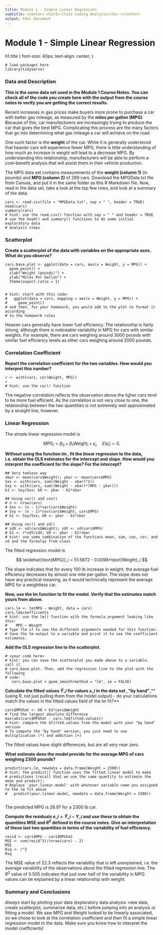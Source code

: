 ```yaml
---
title: Module 1 - Simple Linear Regression
subtitle: <center> <h1>In-Class Coding Analysis</h1> </center>
output: html_document
---
```


# Module 1 - Simple Linear Regression

h1.title { font-size: 40px; text-align: center; }

```
# load packages here
library(tidyverse)
```

### Data and Description

**This is the same data set used in the Module 1 Course Notes. You can check all of the code you create here with the output from the course notes to verify you are getting the correct results.**

Recent increases in gas prices make buyers more prone to purchase a car with better gas mileage, as measured by the **miles per gallon (MPG)**. Because of this, car manufacturers are increasingly trying to produce the car that gives the best MPG. Complicating this process are the many factors that go into determining what gas mileage a car will achieve on the road.

One such factor is the **weight** of the car. While it is generally understood that heavier cars will experience fewer MPG, there is little understanding of how much an increase in weight will lead to a decrease MPG. By understanding this relationship, manufacturers will be able to perform a cost--benefit analysis that will assist them in their vehicle production.

The MPG data set contains measurements of the **weight (column 1)** (in pounds) and **MPG (column 2)** of 289 cars. Download the MPGData.txt file from Canvas, and put it in the same folder as this R Markdown file. Now, read in the data set, take a look at the top few rows, and look at a summary of the data.

```
cars <- read.csv(file = "MPGData.txt", sep = " ", header = TRUE)
head(cars)
summary(cars)
# hint: use the read.csv() function with sep = " " and header = TRUE
# use the head() and summary() functions to do some initial exploratory data 
# analysis steps
```

### Scatterplot

**Create a scatterplot of the data with variables on the appropriate axes. What do you observe?**

```
cars.base.plot <- ggplot(data = cars, aes(x = Weight, y = MPG)) + 
  geom_point() + 
  xlab("Weight (pounds)") +
  ylab("Miles Per Gallon") +
  theme(aspect.ratio = 1)


# hint: start with this code:
#   ggplot(data = cars, mapping = aes(x = Weight, y = MPG)) + 
#     geom_point()
# and then, for your homework, you would add to the plot to format it according
# to the homework rules
```

Heavier cars generally have lower fuel efficiency. The relationship is fairly strong, although there is noticeable variability in MPG for cars with similar weights. For example, there are cars weighing around 3000 pounds with similar fuel efficiency levels as other cars weighing around 2000 pounds.

### Correlation Coefficient

**Report the correlation coefficient for the two variables. How would you interpret this number?**

```
r <- with(cars, cor(Weight, MPG))
r
# hint: use the cor() function
```

The negative correlation reflects the observation above the ligher cars tend to be more fuel efficient. As the correlation is not very close to one, the relationship between the two quantities is not extremely well approximated by a straight line, however.

### Linear Regression

The simple linear regression model is

$$
\text{MPG}_i = \beta_0 + \beta_1\text{Weight}_i + \epsilon_i, \quad E(\epsilon_i) = 0.
$$

**Without using the function lm , fit the linear regression to the data, i.e. obtain the OLS estimates for the intercept and slope. How would you interpret the coefficient for the slope? For the intercept?**

```
## Very tedious way
xbar <- mean(cars$Weight); ybar <- mean(cars$MPG)
Sxx <- with(cars, sum((Weight - xbar)^2))
Sxy <- with(cars, sum((Weight - xbar)*(MPG - ybar)))
b1 <- Sxy/Sxx; b0 <- ybar - b1*xbar

## Using var() and cov()
# n <- nrow(cars)
# Sxx <- (n - 1)*var(cars$Weight)
# Sxy <- (n - 1)*cov(cars$Weight, cars$MPG)
# b1 <- Sxy/Sxx; b0 <- ybar - b1*xbar

## Using cor() and sd()
# sdX <- sd(cars$Weight); sdY <- sd(cars$MPG)
# b1 <- r*sdY/sdX; b0 <- ybar - b1*xbar
# hint: use some combination of the functions mean, sum, cov, cor, and sd and the formulas from class
```

The fitted regression model is

$$
\widehat{\text{MPG}}_i = 51.5872 - 0.0098*\text{Weight}_i
$$

The slope indicates that for every 100 lb increase in weight, the average fuel efficiency decreases by almost one mile per gallon. The slope does not have any practical meaning, as it would technically represent the average MPG for a weightless car.

**Now, use the lm function to fit the model. Verify that the estimates match yours from above.**

```
cars.lm <- lm(MPG ~ Weight, data = cars)
cars.lm$coefficients
# hint: use the lm() function with the formula argument looking like this:
#    MPG ~ Weight
# Type ?lm if to see the different arguments needed for this function.
# Save the lm output to a variable and print it to see the coefficient estimates.
```

**Add the OLS regression line to the scatterplot.**

```
# <your code here> 
# hint: you can save the scatterplot you made above to a variable, call it 
# cars.base.plot. Then, add the regression line to the plot with the following
# code:
   cars.base.plot + geom_smooth(method = "lm", se = FALSE) 
```

**Calculate the fitted values $\hat{Y}\_i$ for values $x\_i$ in the data set **_**"by hand"**_** (using R, not just pulling them from the model output) - do your calculations match the values in the fitted.values field of the lm fit?**

```
cars$MPGhat <- b0 + b1*cars$Weight
# find the largest absolute difference
max(abs(cars$MPGhat - cars.lm$fitted.values))
# hint: compare the $fitted.values from the model with your "by hand" version 
# To compute the "by hand" version, you just need to use multiplication (*) and addition (+)
```

The fitted values have slight differences, but are all very near zero.

**What estimate does the model provide for the average MPG of cars weighing 2300 pounds?**

```
predict(cars.lm, newdata = data.frame(Weight = 2300))
# hint: the predict() function uses the fitted linear model to make 
# predictions (recall that we use the same quantity to estimate the mean and predict): 
# Replace 'your.linear.model' with whatever variable name you assigned to the lm fit above
#   predict(your.linear.model, newdata = data.frame(Weight = 2300))
  
```

The predicted MPG is 28.97 for a 2300 lb car.

**Compute the residuals $e\_i = \hat{Y}\_i - Y\_i$ and use these to obtain the quantities $\mathrm{MSE}$ and $R^2$ defined in the course notes. Give an interpretation of these last two quantities in terms of the variability of fuel efficiency.**

```
resid <- cars$MPG - cars$MPGhat
MSE <- sum(resid^2)/(nrow(cars) - 2)
MSE
Rsq <- r^2
Rsq
```

The MSE value of 22.3 reflects the variability that is left unexplained, i.e. the average variability of the observations about the fitted regression line. The $R^2$ value of $0.505$ indicates that just over half of the variability in MPG values can be explained by a linear relationship with weight.

### Summary and Conclusions

_Always_ start by plotting your data (exploratory data analysis: view data, create scatterplot, summarize data, etc.) before jumping into an analysis or fitting a model. We saw MPG and Weight looked to be linearly associated, so we chose to look at the correlation coefficient and then fit a simple linear regression model to the data. Make sure you know how to interpret the model coefficients!

